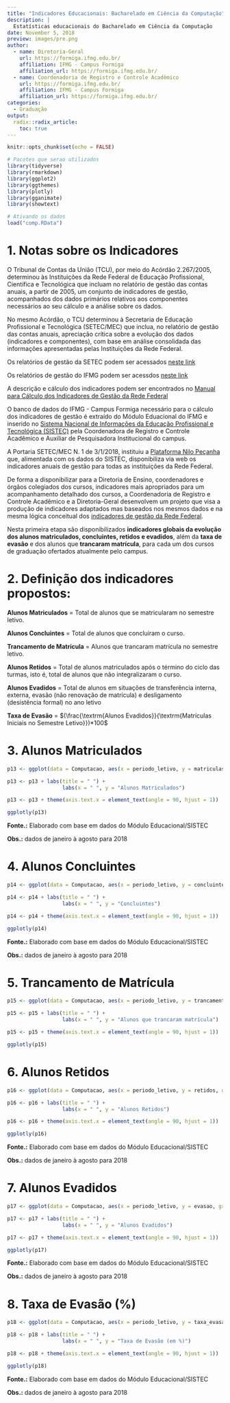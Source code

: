 ```yaml
---
title: "Indicadores Educacionais: Bacharelado em Ciência da Computação"
description: |
  Estatísticas educacionais do Bacharelado em Ciência da Computação
date: November 5, 2018
preview: images/pre.png
author:
  - name: Diretoria-Geral 
    url: https://formiga.ifmg.edu.br/
    affiliation: IFMG - Campus Formiga
    affiliation_url: https://formiga.ifmg.edu.br/
  - name: Coordenadoria de Registro e Controle Acadêmico 
    url: https://formiga.ifmg.edu.br/
    affiliation: IFMG - Campus Formiga
    affiliation_url: https://formiga.ifmg.edu.br/
categories: 
  - Graduação
output: 
  radix::radix_article:
    toc: true
---
```


```r
knitr::opts_chunk$set(echo = FALSE)
```

```r

# Pacotes que serao utilizados
library(tidyverse)
library(rmarkdown)
library(ggplot2)
library(ggthemes)
library(plotly)
library(gganimate)
library(showtext)

# Ativando os dados
load("comp.RData")
```

# 1. Notas sobre os Indicadores

O Tribunal de Contas da União (TCU), por meio do Acórdão 2.267/2005, determinou
às Instituições da Rede Federal de Educação Profissional, Científica e 
Tecnológica que incluam no relatório de gestão das contas anuais, a partir 
de 2005, um conjunto de indicadores de gestão, acompanhados dos dados 
primários relativos aos componentes necessários ao seu cálculo e a análise 
sobre os dados.

No mesmo Acórdão, o TCU determinou à Secretaria de Educação Profissional e 
Tecnológica (SETEC/MEC) que inclua, no relatório de gestão das contas anuais, 
apreciação crítica sobre a evolução dos dados (indicadores e componentes), 
com base em análise consolidada das informações apresentadas pelas Instituições
da Rede Federal.

Os relatórios de gestão da SETEC podem ser acessados [neste link](http://portal.mec.gov.br/escola-de-gestores-da-educacao-basica/190-secretarias-112877938/setec-1749372213/21519-analise-de-indicadores)

Os relatórios de gestão do IFMG podem ser acessdos [neste link](https://www.ifmg.edu.br/portal/acesso-a-informacao/auditorias/pagina-sobre-auditorias)

A descrição e cálculo dos indicadores podem ser encontrados no 
[Manual para Cálculo dos Indicadores de Gestão da Rede Federal](http://sitesistec.mec.gov.br/images/arquivos/pdf/manual_de_indicadores_da_rfepct_2016.pdf)

O banco de dados do IFMG - Campus Formiga necessário para o cálculo dos 
indicadores de gestão é extraído do Módulo Eduacional do IFMG e inserido 
no [Sistema Nacional de Informações da Educação Profissional e Tecnológica (SISTEC)](http://sitesistec.mec.gov.br/) pela Coordenadora de Registro e 
Controle Acadêmico e Auxiliar de Pesquisadora Institucional do campus.

A Portaria SETEC/MEC N. 1 de 3/1/2018, instituiu a [Plataforma Nilo Peçanha](https://www.plataformanilopecanha.org/) que, alimentada com os dados 
do SISTEC, disponibiliza via web os indicadores anuais de gestão para todas 
as instituições da Rede Federal.

De forma a disponibilizar para a Diretoria de Ensino, coordenadores e órgãos 
colegiados dos cursos, indicadores mais apropriados para um acompanhamento 
detalhado dos cursos, a Coordenadoria de Registro e Controle Acadêmico e a
Diretoria-Geral desenvolvem um projeto que visa a produção de indicadores 
adaptados mas baseados nos mesmos dados e na mesma lógica conceitual dos 
[indicadores de gestão da Rede Federal](http://sitesistec.mec.gov.br/images/arquivos/pdf/manual_de_indicadores_da_rfepct_2016.pdf).

Nesta primeira etapa são disponibilizados **indicadores globais da evolução dos alunos matriculados, concluintes, retidos e evadidos**, além da **taxa de evasão** e dos alunos que **trancaram matrícula**, para cada um dos cursos de graduação ofertados atualmente pelo campus. 

# 2.  Definição dos indicadores propostos:

**Alunos Matriculados** = Total de alunos que se matricularam no semestre 
                          letivo.

**Alunos Concluintes** = Total de alunos que concluíram o curso.

**Trancamento de Matrícula** = Alunos que trancaram matrícula no semestre letivo.

**Alunos Retidos** = Total de alunos matriculados após o término do ciclo das 
turmas, isto é, total de alunos que não integralizaram o curso.

**Alunos Evadidos** = Total de alunos em situações de transferência interna, 
externa, evasão (não renovação de matrícula) e desligamento  
(desistência formal) no ano letivo	

**Taxa de Evasão** =  $(\frac{\textrm{Alunos Evadidos}}{\textrm{Matrículas Iniciais no Semestre Letivo}})*100$

# 3. Alunos Matriculados

```r

p13 <- ggplot(data = Computacao, aes(x = periodo_letivo, y = matriculas_iniciais, group = curso)) + geom_point() + geom_line() 

p13 <- p13 + labs(title = " ") +
                  labs(x = " ", y = "Alunos Matriculados")

p13 <- p13 + theme(axis.text.x = element_text(angle = 90, hjust = 1))

ggplotly(p13)
```
**Fonte.:** Elaborado com base em dados do Módulo 
            Educacional/SISTEC 

**Obs.:** dados de janeiro à agosto para 2018 

# 4. Alunos Concluintes

```r

p14 <- ggplot(data = Computacao, aes(x = periodo_letivo, y = concluintes, group = curso)) + geom_point() + geom_line() 

p14 <- p14 + labs(title = " ") +
                  labs(x = " ", y = "Concluintes")

p14 <- p14 + theme(axis.text.x = element_text(angle = 90, hjust = 1))

ggplotly(p14)
```
**Fonte.:** Elaborado com base em dados do Módulo 
            Educacional/SISTEC 

**Obs.:** dados de janeiro à agosto para 2018 

# 5. Trancamento de Matrícula

```r

p15 <- ggplot(data = Computacao, aes(x = periodo_letivo, y = trancamento, group = curso)) + geom_point() + geom_line() 

p15 <- p15 + labs(title = " ") +
                  labs(x = " ", y = "Alunos que trancaram matrícula")

p15 <- p15 + theme(axis.text.x = element_text(angle = 90, hjust = 1))

ggplotly(p15)
```


# 6. Alunos Retidos

```r

p16 <- ggplot(data = Computacao, aes(x = periodo_letivo, y = retidos, group = curso)) + geom_point() + geom_line() 

p16 <- p16 + labs(title = " ") +
                  labs(x = " ", y = "Alunos Retidos")

p16 <- p16 + theme(axis.text.x = element_text(angle = 90, hjust = 1))

ggplotly(p16)
```
**Fonte.:** Elaborado com base em dados do Módulo 
            Educacional/SISTEC 

**Obs.:** dados de janeiro à agosto para 2018 

# 7. Alunos Evadidos

```r

p17 <- ggplot(data = Computacao, aes(x = periodo_letivo, y = evasao, group = curso)) + geom_point() + geom_line() 

p17 <- p17 + labs(title = " ") +
                  labs(x = " ", y = "Alunos Evadidos")

p17 <- p17 + theme(axis.text.x = element_text(angle = 90, hjust = 1))

ggplotly(p17)
```
**Fonte.:** Elaborado com base em dados do Módulo 
            Educacional/SISTEC 

**Obs.:** dados de janeiro à agosto para 2018 

# 8. Taxa de Evasão (%) 

```r

p18 <- ggplot(data = Computacao, aes(x = periodo_letivo, y = taxa_evasao, group = curso)) + geom_point() + geom_line() 

p18 <- p18 + labs(title = " ") +
                  labs(x = " ", y = "Taxa de Evasão (em %)")

p18 <- p18 + theme(axis.text.x = element_text(angle = 90, hjust = 1))

ggplotly(p18)
```
**Fonte.:** Elaborado com base em dados do Módulo 
            Educacional/SISTEC 

**Obs.:** dados de janeiro à agosto para 2018 




